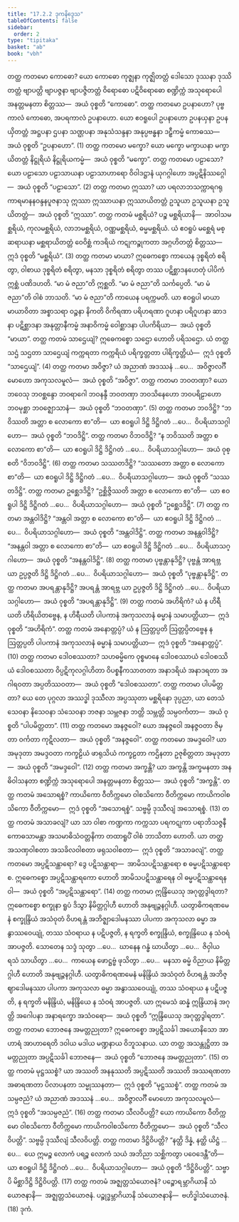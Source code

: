 ```yaml
---
title: "17.2.2 ဒုကနိဒ္ဒေသ"
tableOfContents: false
sidebar:
  order: 2
type: "tipitaka"
basket: "ab"
book: "vbh"
---
```



<DynamicBreadcrumb />

<Division number="891" book="vbh" e="ch" v="30" p="371">

<Paragraph number="2679" book="vbh">
တတ္ထ ကတမော ကောဓော? ယော ကောဓော ကုဇ္ဈနာ ကုဇ္ဈိတတ္တံ ဒေါသော ဒုဿနာ ဒုဿိတတ္တံ ဗျာပတ္တိ ဗျာပဇ္ဇနာ ဗျာပဇ္ဇိတတ္တံ ဝိရောဓော ပဋိဝိရောဓော စဏ္ဍိက္ကံ အသုရောပေါ အနတ္တမနတာ စိတ္တဿ—  အယံ ဝုစ္စတိ “ကောဓော”.
</Paragraph>

<Paragraph number="2680" book="vbh">
တတ္ထ ကတမော ဥပနာဟော? ပုဗ္ဗကာလံ ကောဓော, အပရကာလံ ဥပနာဟော. ယော ဧဝရူပေါ ဥပနာဟော ဥပနယှနာ ဥပနယှိတတ္တံ အဋ္ဌပနာ ဌပနာ သဏ္ဌပနာ အနုသံသန္ဒနာ အနုပ္ပဗန္ဓနာ ဒဠှီကမ္မံ ကောဓဿ—  အယံ ဝုစ္စတိ “ဥပနာဟော”. (1)
</Paragraph>

</Division>
<Division number="892" book="vbh" e="ch" v="30" p="371">

<Paragraph number="2681" book="vbh">
တတ္ထ ကတမော မက္ခော? ယော မက္ခော မက္ခာယနာ မက္ခာယိတတ္တံ နိဋ္ဌုရိယံ နိဋ္ဌုရိယကမ္မံ—  အယံ ဝုစ္စတိ “မက္ခော”.
</Paragraph>

<Paragraph number="2682" book="vbh">
တတ္ထ ကတမော ပဠာသော? ယော ပဠာသော ပဠာသာယနာ ပဠာသာဟာရော ဝိဝါဒဋ္ဌာနံ ယုဂဂ္ဂါဟော အပ္ပဋိနိဿဂ္ဂေါ—  အယံ ဝုစ္စတိ “ပဠာသော”. (2)
</Paragraph>

</Division>
<Division number="893" book="vbh" e="ch" v="30" p="372">

<Paragraph number="2683" book="vbh">
တတ္ထ ကတမာ ဣဿာ? ယာ ပရလာဘသက္ကာရဂရုကာရမာနနဝန္ဒနပူဇနာသု ဣဿာ ဣဿာယနာ ဣဿာယိတတ္တံ ဥသူယာ ဥသူယနာ ဥသူယိတတ္တံ—  အယံ ဝုစ္စတိ “ဣဿာ”.
</Paragraph>

<Paragraph number="2684" book="vbh">
တတ္ထ ကတမံ မစ္ဆရိယံ? ပဉ္စ မစ္ဆရိယာနိ—  အာဝါသမစ္ဆရိယံ, ကုလမစ္ဆရိယံ, လာဘမစ္ဆရိယံ, ဝဏ္ဏမစ္ဆရိယံ, ဓမ္မမစ္ဆရိယံ. ယံ ဧဝရူပံ မစ္ဆေရံ မစ္ဆရာယနာ မစ္ဆရာယိတတ္တံ ဝေဝိစ္ဆံ ကဒရိယံ ကဋုကဉ္စုကတာ အဂ္ဂဟိတတ္တံ စိတ္တဿ—  ဣဒံ ဝုစ္စတိ “မစ္ဆရိယံ”. (3)
</Paragraph>

</Division>
<Division number="894" book="vbh" e="ch" v="30" p="372">

<Paragraph number="2685" book="vbh">
တတ္ထ ကတမာ မာယာ? ဣဓေကစ္စော ကာယေန ဒုစ္စရိတံ စရိတွာ, ဝါစာယ ဒုစ္စရိတံ စရိတွာ, မနသာ ဒုစ္စရိတံ စရိတွာ တဿ ပဋိစ္ဆာဒနဟေတုံ ပါပိကံ ဣစ္ဆံ ပဏိဒဟတိ. “မာ မံ ဇညာ”တိ ဣစ္ဆတိ. “မာ မံ ဇညာ”တိ သင်္ကပ္ပေတိ. “မာ မံ ဇညာ”တိ ဝါစံ ဘာသတိ. “မာ မံ ဇညာ”တိ ကာယေန ပရက္ကမတိ. ယာ ဧဝရူပါ မာယာ မာယာဝိတာ အစ္စာသရာ ဝဉ္စနာ နိကတိ ဝိကိရဏာ ပရိဟရဏာ ဂူဟနာ ပရိဂူဟနာ ဆာဒနာ ပဋိစ္ဆာဒနာ အနုတ္တာနီကမ္မံ အနာဝိကမ္မံ ဝေါစ္ဆာဒနာ ပါပကိရိယာ—  အယံ ဝုစ္စတိ “မာယာ”.
</Paragraph>

<Paragraph number="2686" book="vbh">
တတ္ထ ကတမံ သာဌေယျံ? ဣဓေကစ္စော သဌော ဟောတိ ပရိသဌော. ယံ တတ္ထ သဌံ သဌတာ သာဌေယျံ ကက္ကရတာ ကက္ကရိယံ ပရိက္ခတ္တတာ ပါရိက္ခတ္တိယံ—  ဣဒံ ဝုစ္စတိ “သာဌေယျံ”. (4)
</Paragraph>

</Division>
<Division number="895" book="vbh" e="ch" v="30" p="372">

<Paragraph number="2687" book="vbh">
တတ္ထ ကတမာ အဝိဇ္ဇာ? ယံ အညာဏံ အဒဿနံ …ပေ…  အဝိဇ္ဇာလင်္ဂီ မောဟော အကုသလမူလံ—  အယံ ဝုစ္စတိ “အဝိဇ္ဇာ”.
</Paragraph>

<Paragraph number="2688" book="vbh">
တတ္ထ ကတမာ ဘဝတဏှာ? ယော ဘဝေသု ဘဝစ္ဆန္ဒော ဘဝရာဂေါ ဘဝနန္ဒီ ဘဝတဏှာ ဘဝသိနေဟော ဘဝပရိဠာဟော ဘဝမုစ္ဆာ ဘဝဇ္ဈောသာနံ—  အယံ ဝုစ္စတိ “ဘဝတဏှာ”. (5)
</Paragraph>

</Division>
<Division number="896" book="vbh" e="ch" v="30" p="373">

<Paragraph number="2689" book="vbh">
တတ္ထ ကတမာ ဘဝဒိဋ္ဌိ? “ဘဝိဿတိ အတ္တာ စ လောကော စာ”တိ—  ယာ ဧဝရူပါ ဒိဋ္ဌိ ဒိဋ္ဌိဂတံ …ပေ…  ဝိပရိယာသဂ္ဂါဟော—  အယံ ဝုစ္စတိ “ဘဝဒိဋ္ဌိ”.
</Paragraph>

<Paragraph number="2690" book="vbh">
တတ္ထ ကတမာ ဝိဘဝဒိဋ္ဌိ? “န ဘဝိဿတိ အတ္တာ စ လောကော စာ”တိ—  ယာ ဧဝရူပါ ဒိဋ္ဌိ ဒိဋ္ဌိဂတံ …ပေ…  ဝိပရိယာသဂ္ဂါဟော—  အယံ ဝုစ္စတိ “ဝိဘဝဒိဋ္ဌိ”. (6)
</Paragraph>

</Division>
<Division number="897" book="vbh" e="ch" v="30" p="373">

<Paragraph number="2691" book="vbh">
တတ္ထ ကတမာ သဿတဒိဋ္ဌိ? “သဿတော အတ္တာ စ လောကော စာ”တိ—  ယာ ဧဝရူပါ ဒိဋ္ဌိ ဒိဋ္ဌိဂတံ …ပေ…  ဝိပရိယာသဂ္ဂါဟော—  အယံ ဝုစ္စတိ “သဿတဒိဋ္ဌိ”.
</Paragraph>

<Paragraph number="2692" book="vbh">
တတ္ထ ကတမာ ဥစ္ဆေဒဒိဋ္ဌိ? “ဥစ္ဆိဇ္ဇိဿတိ အတ္တာ စ လောကော စာ”တိ—  ယာ ဧဝရူပါ ဒိဋ္ဌိ ဒိဋ္ဌိဂတံ …ပေ…  ဝိပရိယာသဂ္ဂါဟော—  အယံ ဝုစ္စတိ “ဥစ္ဆေဒဒိဋ္ဌိ”. (7)
</Paragraph>

</Division>
<Division number="898" book="vbh" e="ch" v="30" p="373">

<Paragraph number="2693" book="vbh">
တတ္ထ ကတမာ အန္တဝါဒိဋ္ဌိ? “အန္တဝါ အတ္တာ စ လောကော စာ”တိ—  ယာ ဧဝရူပါ ဒိဋ္ဌိ ဒိဋ္ဌိဂတံ …ပေ…  ဝိပရိယာသဂ္ဂါဟော—  အယံ ဝုစ္စတိ “အန္တဝါဒိဋ္ဌိ”.
</Paragraph>

<Paragraph number="2694" book="vbh">
တတ္ထ ကတမာ အနန္တဝါဒိဋ္ဌိ? “အနန္တဝါ အတ္တာ စ လောကော စာ”တိ—  ယာ ဧဝရူပါ ဒိဋ္ဌိ ဒိဋ္ဌိဂတံ …ပေ…  ဝိပရိယာသဂ္ဂါဟော—  အယံ ဝုစ္စတိ “အနန္တဝါဒိဋ္ဌိ”. (8)
</Paragraph>

</Division>
<Division number="899" book="vbh" e="ch" v="30" p="373">

<Paragraph number="2695" book="vbh">
တတ္ထ ကတမာ ပုဗ္ဗန္တာနုဒိဋ္ဌိ? ပုဗ္ဗန္တံ အာရဗ္ဘ ယာ ဥပ္ပဇ္ဇတိ ဒိဋ္ဌိ ဒိဋ္ဌိဂတံ …ပေ…  ဝိပရိယာသဂ္ဂါဟော—  အယံ ဝုစ္စတိ “ပုဗ္ဗန္တာနုဒိဋ္ဌိ”.
</Paragraph>

<Paragraph number="2696" book="vbh">
တတ္ထ ကတမာ အပရန္တာနုဒိဋ္ဌိ? အပရန္တံ အာရဗ္ဘ ယာ ဥပ္ပဇ္ဇတိ ဒိဋ္ဌိ ဒိဋ္ဌိဂတံ …ပေ…  ဝိပရိယာသဂ္ဂါဟော—  အယံ ဝုစ္စတိ “အပရန္တာနုဒိဋ္ဌိ”. (9)
</Paragraph>

</Division>
<Division number="900" book="vbh" e="ch" v="30" p="373">

<Paragraph number="2697" book="vbh">
တတ္ထ ကတမံ အဟိရိကံ? ယံ န ဟိရီယတိ ဟိရိယိတဗ္ဗေန, န ဟိရီယတိ ပါပကာနံ အကုသလာနံ ဓမ္မာနံ သမာပတ္တိယာ—  ဣဒံ ဝုစ္စတိ “အဟိရိကံ”.
</Paragraph>

<Paragraph number="2698" book="vbh">
တတ္ထ ကတမံ အနောတ္တပ္ပံ? ယံ န ဩတ္တပ္ပတိ ဩတ္တပ္ပိတဗ္ဗေန န ဩတ္တပ္ပတိ ပါပကာနံ အကုသလာနံ ဓမ္မာနံ သမာပတ္တိယာ—  ဣဒံ ဝုစ္စတိ “အနောတ္တပ္ပံ”. (10)
</Paragraph>

</Division>
<Division number="901" book="vbh" e="ch" v="30" p="373">

<Paragraph number="2699" book="vbh">
တတ္ထ ကတမာ ဒေါဝစဿတာ? သဟဓမ္မိကေ ဝုစ္စမာနေ ဒေါဝစဿာယံ ဒေါဝစဿိယံ ဒေါဝစဿတာ ဝိပ္ပဋိကုလဂ္ဂါဟိတာ ဝိပစ္စနီကသာတတာ အနာဒရိယံ အနာဒရတာ အဂါရဝတာ အပ္ပတိဿဝတာ—  အယံ ဝုစ္စတိ “ဒေါဝစဿတာ”.
</Paragraph>

<Paragraph number="2700" book="vbh">
တတ္ထ ကတမာ ပါပမိတ္တတာ? ယေ တေ ပုဂ္ဂလာ အဿဒ္ဓါ ဒုဿီလာ အပ္ပဿုတာ မစ္ဆရိနော ဒုပ္ပညာ, ယာ တေသံ သေဝနာ နိသေဝနာ သံသေဝနာ ဘဇနာ သမ္ဘဇနာ ဘတ္တိ သမ္ဘတ္တိ သမ္ပဝင်္ကတာ—  အယံ ဝုစ္စတိ “ပါပမိတ္တတာ”. (11)
</Paragraph>

</Division>
<Division number="902" book="vbh" e="ch" v="30" p="374">

<Paragraph number="2701" book="vbh">
တတ္ထ ကတမော အနဇ္ဇဝေါ? ယော အနဇ္ဇဝေါ အနဇ္ဇဝတာ ဇိမှတာ ဝင်္ကတာ ကုဋိလတာ—  အယံ ဝုစ္စတိ “အနဇ္ဇဝေါ”.
</Paragraph>

<Paragraph number="2702" book="vbh">
တတ္ထ ကတမော အမဒ္ဒဝေါ? ယာ အမုဒုတာ အမဒ္ဒဝတာ ကက္ခဠိယံ ဖာရုသိယံ ကက္ခဠတာ ကဌိနတာ ဥဇုစိတ္တတာ အမုဒုတာ—  အယံ ဝုစ္စတိ “အမဒ္ဒဝေါ”. (12)
</Paragraph>

</Division>
<Division number="903" book="vbh" e="ch" v="30" p="374">

<Paragraph number="2703" book="vbh">
တတ္ထ ကတမာ အက္ခန္တိ? ယာ အက္ခန္တိ အက္ခမနတာ အနဓိဝါသနတာ စဏ္ဍိက္ကံ အသုရောပေါ အနတ္တမနတာ စိတ္တဿ—  အယံ ဝုစ္စတိ “အက္ခန္တိ”.
</Paragraph>

<Paragraph number="2704" book="vbh">
တတ္ထ ကတမံ အသောရစ္စံ? ကာယိကော ဝီတိက္ကမော ဝါစသိကော ဝီတိက္ကမော ကာယိကဝါစသိကော ဝီတိက္ကမော—  ဣဒံ ဝုစ္စတိ “အသောရစ္စံ”. သဗ္ဗမ္ပိ ဒုဿီလျံ အသောရစ္စံ. (13)
</Paragraph>

</Division>
<Division number="904" book="vbh" e="ch" v="30" p="374">

<Paragraph number="2705" book="vbh">
တတ္ထ ကတမံ အသာခလျံ? ယာ သာ ဝါစာ ကဏ္ဍကာ ကက္ကသာ ပရကဋုကာ ပရာဘိသဇ္ဇနီ ကောဓသာမန္တာ အသမာဓိသံဝတ္တနိကာ တထာရူပိံ ဝါစံ ဘာသိတာ ဟောတိ. ယာ တတ္ထ အသဏှဝါစတာ အသခိလဝါစတာ ဖရုသဝါစတာ—  ဣဒံ ဝုစ္စတိ “အသာခလျံ”.
</Paragraph>

<Paragraph number="2706" book="vbh">
တတ္ထ ကတမော အပ္ပဋိသန္ထာရော? ဒွေ ပဋိသန္ထာရာ—  အာမိသပဋိသန္ထာရော စ ဓမ္မပဋိသန္ထာရော စ. ဣဓေကစ္စော အပ္ပဋိသန္ထာရကော ဟောတိ အာမိသပဋိသန္ထာရေန ဝါ ဓမ္မပဋိသန္ထာရေန ဝါ—  အယံ ဝုစ္စတိ “အပ္ပဋိသန္ထာရော”. (14)
</Paragraph>

</Division>
<Division number="905" book="vbh" e="ch" v="30" p="374">

<Paragraph number="2707" book="vbh">
တတ္ထ ကတမာ ဣန္ဒြိယေသု အဂုတ္တဒွါရတာ? ဣဓေကစ္စော စက္ခုနာ ရူပံ ဒိသွာ နိမိတ္တဂ္ဂါဟီ ဟောတိ အနုဗျဉ္ဇနဂ္ဂါဟီ. ယတွာဓိကရဏမေနံ စက္ခုန္ဒြိယံ အသံဝုတံ ဝိဟရန္တံ အဘိဇ္ဈာဒေါမနဿာ ပါပကာ အကုသလာ ဓမ္မာ အနွာဿဝေယျုံ, တဿ သံဝရာယ န ပဋိပဇ္ဇတိ, န ရက္ခတိ စက္ခုန္ဒြိယံ, စက္ခုန္ဒြိယေ န သံဝရံ အာပဇ္ဇတိ. သောတေန သဒ္ဒံ သုတွာ …ပေ…  ဃာနေန ဂန္ဓံ ဃာယိတွာ …ပေ…  ဇိဝှါယ ရသံ သာယိတွာ …ပေ…  ကာယေန ဖောဋ္ဌဗ္ဗံ ဖုသိတွာ …ပေ…  မနသာ ဓမ္မံ ဝိညာယ နိမိတ္တဂ္ဂါဟီ ဟောတိ အနုဗျဉ္ဇနဂ္ဂါဟီ. ယတွာဓိကရဏမေနံ မနိန္ဒြိယံ အသံဝုတံ ဝိဟရန္တံ အဘိဇ္ဈာဒေါမနဿာ ပါပကာ အကုသလာ ဓမ္မာ အနွာဿဝေယျုံ, တဿ သံဝရာယ န ပဋိပဇ္ဇတိ, န ရက္ခတိ မနိန္ဒြိယံ, မနိန္ဒြိယေ န သံဝရံ အာပဇ္ဇတိ. ယာ ဣမေသံ ဆန္နံ ဣန္ဒြိယာနံ အဂုတ္တိ အဂေါပနာ အနာရက္ခော အသံဝရော—  အယံ ဝုစ္စတိ “ဣန္ဒြိယေသု အဂုတ္တဒွါရတာ”.
</Paragraph>

<Paragraph number="2708" book="vbh">
တတ္ထ ကတမာ ဘောဇနေ အမတ္တညုတာ? ဣဓေကစ္စော အပ္ပဋိသင်္ခါ အယောနိသော အာဟာရံ အာဟာရေတိ ဒဝါယ မဒါယ မဏ္ဍနာယ ဝိဘူသနာယ. ယာ တတ္ထ အသန္တုဋ္ဌိတာ အမတ္တညုတာ အပ္ပဋိသင်္ခါ ဘောဇနေ—  အယံ ဝုစ္စတိ “ဘောဇနေ အမတ္တညုတာ”. (15)
</Paragraph>

</Division>
<Division number="906" book="vbh" e="ch" v="30" p="375">

<Paragraph number="2709" book="vbh">
တတ္ထ ကတမံ မုဋ္ဌဿစ္စံ? ယာ အဿတိ အနနုဿတိ အပ္ပဋိဿတိ အဿတိ အဿရဏတာ အဓာရဏတာ ပိလာပနတာ သမ္မုဿနတာ—  ဣဒံ ဝုစ္စတိ “မုဋ္ဌဿစ္စံ”.
</Paragraph>

<Paragraph number="2710" book="vbh">
တတ္ထ ကတမံ အသမ္ပဇညံ? ယံ အညာဏံ အဒဿနံ …ပေ…  အဝိဇ္ဇာလင်္ဂီ မောဟော အကုသလမူလံ—  ဣဒံ ဝုစ္စတိ “အသမ္ပဇညံ”. (16)
</Paragraph>

</Division>
<Division number="907" book="vbh" e="ch" v="30" p="375">

<Paragraph number="2711" book="vbh">
တတ္ထ ကတမာ သီလဝိပတ္တိ? ယော ကာယိကော ဝီတိက္ကမော ဝါစသိကော ဝီတိက္ကမော ကာယိကဝါစသိကော ဝီတိက္ကမော—  အယံ ဝုစ္စတိ “သီလဝိပတ္တိ”. သဗ္ဗမ္ပိ ဒုဿီလျံ သီလဝိပတ္တိ.
</Paragraph>

<Paragraph number="2712" book="vbh">
တတ္ထ ကတမာ ဒိဋ္ဌိဝိပတ္တိ? “နတ္ထိ ဒိန္နံ, နတ္ထိ ယိဋ္ဌံ …ပေ…  ယေ ဣမဉ္စ လောကံ ပရဉ္စ လောကံ သယံ အဘိညာ သစ္ဆိကတွာ ပဝေဒေန္တီ”တိ—  ယာ ဧဝရူပါ ဒိဋ္ဌိ ဒိဋ္ဌိဂတံ …ပေ…  ဝိပရိယာသဂ္ဂါဟော—  အယံ ဝုစ္စတိ “ဒိဋ္ဌိဝိပတ္တိ”. သဗ္ဗာပိ မိစ္ဆာဒိဋ္ဌိ ဒိဋ္ဌိဝိပတ္တိ. (17)
</Paragraph>

</Division>
<Division number="908" book="vbh" e="ch" v="30" p="375">

<Paragraph number="2713" book="vbh">
တတ္ထ ကတမံ အဇ္ဈတ္တသံယောဇနံ? ပဉ္စောရမ္ဘာဂိယာနိ သံယောဇနာနိ—  အဇ္ဈတ္တသံယောဇနံ. ပဉ္စုဒ္ဓမ္ဘာဂိယာနိ သံယောဇနာနိ—  ဗဟိဒ္ဓါသံယောဇနံ. (18)

</Paragraph>
</Division>

<Paragraph number="2714" type="center" book="vbh">
ဒုကံ.
</Paragraph>